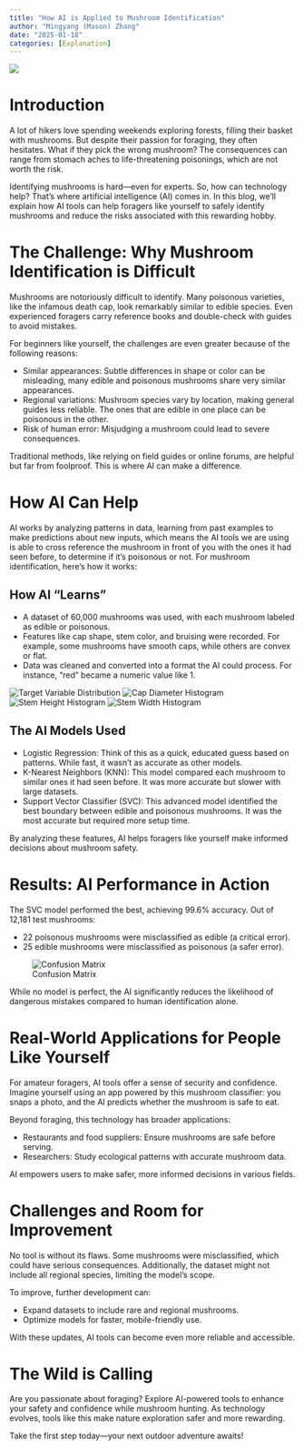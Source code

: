 ```yaml
---
title: "How AI is Applied to Mushroom Identification"
author: "Mingyang (Mason) Zhang"
date: "2025-01-18"
categories: [Explanation]
---
```


![](thumbnail.jpg)

# Introduction
A lot of hikers love spending weekends exploring forests, filling their basket with mushrooms. But despite their passion for foraging, they often hesitates. What if they pick the wrong mushroom? The consequences can range from stomach aches to life-threatening poisonings, which are not worth the risk. 

Identifying mushrooms is hard—even for experts. So, how can technology help? That’s where artificial intelligence (AI) comes in. In this blog, we’ll explain how AI tools can help foragers like yourself to safely identify mushrooms and reduce the risks associated with this rewarding hobby.

# The Challenge: Why Mushroom Identification is Difficult
Mushrooms are notoriously difficult to identify. Many poisonous varieties, like the infamous death cap, look remarkably similar to edible species. Even experienced foragers carry reference books and double-check with guides to avoid mistakes.

For beginners like yourself, the challenges are even greater because of the following reasons:

- Similar appearances: Subtle differences in shape or color can be misleading, many edible and poisonous mushrooms share very similar appearances. 
- Regional variations: Mushroom species vary by location, making general guides less reliable. The ones that are edible in one place can be poisonous in the other. 
- Risk of human error: Misjudging a mushroom could lead to severe consequences.

Traditional methods, like relying on field guides or online forums, are helpful but far from foolproof. This is where AI can make a difference.

# How AI Can Help
AI works by analyzing patterns in data, learning from past examples to make predictions about new inputs, which means the AI tools we are using is able to cross reference the mushroom in front of you with the ones it had seen before, to determine if it's poisonous or not. For mushroom identification, here’s how it works:

## How AI "Learns"

- A dataset of 60,000 mushrooms was used, with each mushroom labeled as edible or poisonous.
- Features like cap shape, stem color, and bruising were recorded. For example, some mushrooms have smooth caps, while others are convex or flat.
- Data was cleaned and converted into a format the AI could process. For instance, "red" became a numeric value like 1.

![Target Variable Distribution](images/target_variable_distribution.png)
![Cap Diameter Histogram](images/cap-diameter_histogram.png)
![Stem Height Histogram](images/stem-height_histogram.png)
![Stem Width Histogram](images/stem-width_histogram.png)

## The AI Models Used

- Logistic Regression: Think of this as a quick, educated guess based on patterns. While fast, it wasn’t as accurate as other models.
- K-Nearest Neighbors (KNN): This model compared each mushroom to similar ones it had seen before. It was more accurate but slower with large datasets.
- Support Vector Classifier (SVC): This advanced model identified the best boundary between edible and poisonous mushrooms. It was the most accurate but required more setup time.

By analyzing these features, AI helps foragers like yourself make informed decisions about mushroom safety.

# Results: AI Performance in Action
The SVC model performed the best, achieving 99.6% accuracy. Out of 12,181 test mushrooms:

- 22 poisonous mushrooms were misclassified as edible (a critical error).
- 25 edible mushrooms were misclassified as poisonous (a safer error).

![Confusion Matrix](images/train_confusion_matrix.png)

While no model is perfect, the AI significantly reduces the likelihood of dangerous mistakes compared to human identification alone.

# Real-World Applications for People Like Yourself
For amateur foragers, AI tools offer a sense of security and confidence. Imagine yourself using an app powered by this mushroom classifier: you snaps a photo, and the AI predicts whether the mushroom is safe to eat.

Beyond foraging, this technology has broader applications:

- Restaurants and food suppliers: Ensure mushrooms are safe before serving.
- Researchers: Study ecological patterns with accurate mushroom data.

AI empowers users to make safer, more informed decisions in various fields.

# Challenges and Room for Improvement
No tool is without its flaws. Some mushrooms were misclassified, which could have serious consequences. Additionally, the dataset might not include all regional species, limiting the model’s scope.

To improve, further development can:

- Expand datasets to include rare and regional mushrooms.
- Optimize models for faster, mobile-friendly use.

With these updates, AI tools can become even more reliable and accessible.

# The Wild is Calling
Are you passionate about foraging? Explore AI-powered tools to enhance your safety and confidence while mushroom hunting. As technology evolves, tools like this make nature exploration safer and more rewarding.

Take the first step today—your next outdoor adventure awaits!

